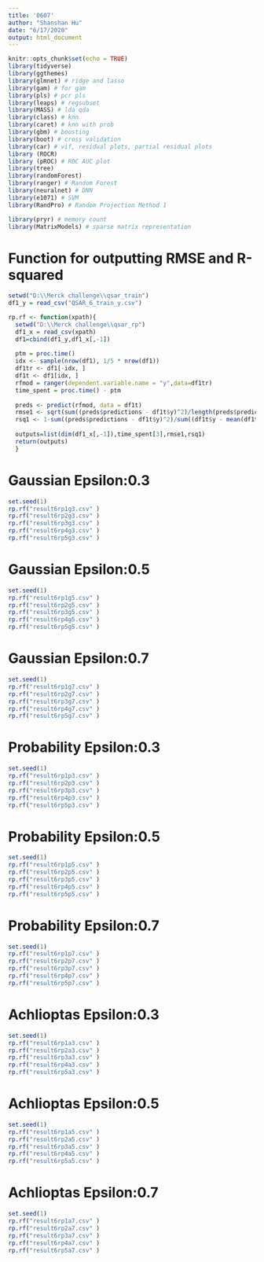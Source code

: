 ```yaml
---
title: '0607'
author: "Shanshan Hu"
date: "6/17/2020"
output: html_document
---
```


```r
knitr::opts_chunk$set(echo = TRUE)
library(tidyverse)
library(ggthemes)
library(glmnet) # ridge and lasso
library(gam) # for gam
library(pls) # pcr pls
library(leaps) # regsubset
library(MASS) # lda qda
library(class) # knn
library(caret) # knn with prob
library(gbm) # boosting
library(boot) # cross validation
library(car) # vif, residual plots, partial residual plots
library (ROCR) 
library (pROC) # ROC AUC plot
library(tree)
library(randomForest)
library(ranger) # Random Forest
library(neuralnet) # DNN
library(e1071) # SVM
library(RandPro) # Random Projection Method 1

library(pryr) # memory count
library(MatrixModels) # sparse matrix representation
```

# Function for outputting RMSE and R-squared
```r
setwd("D:\\Merck challenge\\qsar_train")
df1_y = read_csv("QSAR_6_train_y.csv")

rp.rf <- function(xpath){
  setwd("D:\\Merck challenge\\qsar_rp")
  df1_x = read_csv(xpath)
  df1=cbind(df1_y,df1_x[,-1])
  
  ptm = proc.time()
  idx <- sample(nrow(df1), 1/5 * nrow(df1))
  df1tr <- df1[-idx, ]
  df1t <- df1[idx, ]
  rfmod = ranger(dependent.variable.name = "y",data=df1tr)
  time_spent = proc.time() - ptm
  
  preds <- predict(rfmod, data = df1t)
  rmse1 <- sqrt(sum((preds$predictions - df1t$y)^2)/length(preds$predictions))
  rsq1 <- 1-sum((preds$predictions - df1t$y)^2)/sum((df1t$y - mean(df1t$y))^2)
  
  outputs=list(dim(df1_x[,-1]),time_spent[3],rmse1,rsq1)
  return(outputs)
  }
```

# Gaussian Epsilon:0.3
``` r
set.seed(1)
rp.rf("result6rp1g3.csv" )
rp.rf("result6rp2g3.csv" )
rp.rf("result6rp3g3.csv" )
rp.rf("result6rp4g3.csv" )
rp.rf("result6rp5g3.csv" )
```
# Gaussian Epsilon:0.5
``` r
set.seed(1)
rp.rf("result6rp1g5.csv" )
rp.rf("result6rp2g5.csv" )
rp.rf("result6rp3g5.csv" )
rp.rf("result6rp4g5.csv" )
rp.rf("result6rp5g5.csv" )
```
# Gaussian Epsilon:0.7
``` r
set.seed(1)
rp.rf("result6rp1g7.csv" )
rp.rf("result6rp2g7.csv" )
rp.rf("result6rp3g7.csv" )
rp.rf("result6rp4g7.csv" )
rp.rf("result6rp5g7.csv" )
```
# Probability Epsilon:0.3
``` r
set.seed(1)
rp.rf("result6rp1p3.csv" )
rp.rf("result6rp2p3.csv" )
rp.rf("result6rp3p3.csv" )
rp.rf("result6rp4p3.csv" )
rp.rf("result6rp5p3.csv" )
```
# Probability Epsilon:0.5
``` r
set.seed(1)
rp.rf("result6rp1p5.csv" )
rp.rf("result6rp2p5.csv" )
rp.rf("result6rp3p5.csv" )
rp.rf("result6rp4p5.csv" )
rp.rf("result6rp5p5.csv" )
```
# Probability Epsilon:0.7
``` r
set.seed(1)
rp.rf("result6rp1p7.csv" )
rp.rf("result6rp2p7.csv" )
rp.rf("result6rp3p7.csv" )
rp.rf("result6rp4p7.csv" )
rp.rf("result6rp5p7.csv" )
```
# Achlioptas Epsilon:0.3
``` r
set.seed(1)
rp.rf("result6rp1a3.csv" )
rp.rf("result6rp2a3.csv" )
rp.rf("result6rp3a3.csv" )
rp.rf("result6rp4a3.csv" )
rp.rf("result6rp5a3.csv" )
```
# Achlioptas Epsilon:0.5
``` r
set.seed(1)
rp.rf("result6rp1a5.csv" )
rp.rf("result6rp2a5.csv" )
rp.rf("result6rp3a5.csv" )
rp.rf("result6rp4a5.csv" )
rp.rf("result6rp5a5.csv" )
```
# Achlioptas Epsilon:0.7
``` r
set.seed(1)
rp.rf("result6rp1a7.csv" )
rp.rf("result6rp2a7.csv" )
rp.rf("result6rp3a7.csv" )
rp.rf("result6rp4a7.csv" )
rp.rf("result6rp5a7.csv" )
```


